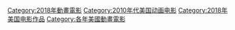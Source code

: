 {{Year by category
|m=2
|c=0
|d=1
|y=8
|cat=美國動畫電影
|sortkey=美國動畫
|parent=2018年動畫電影
|subcat=2010年代美國動畫電影
}}

[[Category:2018年動畫電影|Category:2018年動畫電影]]
[[Category:2010年代美国动画电影|Category:2010年代美国动画电影]]
[[Category:2018年美国电影作品|Category:2018年美国电影作品]]
[[Category:各年美國動畫電影|Category:各年美國動畫電影]]